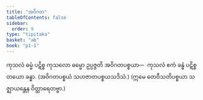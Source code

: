 ```yaml
---
title: "အဝိဂတ"
tableOfContents: false
sidebar:
  order: 9
type: "tipitaka"
basket: "ab"
book: "p1-1"
---
```



<DynamicBreadcrumb />

<Division number="20" book="p1-1" e="ch" v="36" p="300">

<Paragraph number="172" book="p1-1">
ကုသလံ ဓမ္မံ ပဋိစ္စ ကုသလော ဓမ္မော ဥပ္ပဇ္ဇတိ အဝိဂတပစ္စယာ—  ကုသလံ ဧကံ ခန္ဓံ ပဋိစ္စ တယော ခန္ဓာ. (အဝိဂတပစ္စယံ သဟဇာတပစ္စယသဒိသံ.)

</Paragraph>
</Division>

<Paragraph number="173" type="center" book="p1-1">
(ဣမေ တေဝီသတိပစ္စယာ သဇ္ဈာယန္တေန ဝိတ္ထာရေတဗ္ဗာ.)
</Paragraph>
